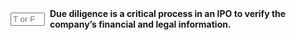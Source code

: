 ::: {.question-block}

<form onsubmit="event.preventDefault(); checkAnswerBox('q24','T')" style="display: flex; align-items: center; gap: 8px;">
<input type="text" id="q24" name="q24" maxlength="1" placeholder="T or F"
         style="width: 55px;" data-correct-answer="T" /> <label for="q24"><strong>Due diligence is a critical process in an IPO to verify the company's financial and legal information.</strong></label>
</form>

<div id="feedback-q24" class="feedback" data-status="" style="display:none;">
The sentence is TRUE. Underwriters and their legal teams conduct a thorough investigation to ensure the information presented in the prospectus is accurate and complete, reducing risks for investors.
</div>
:::
